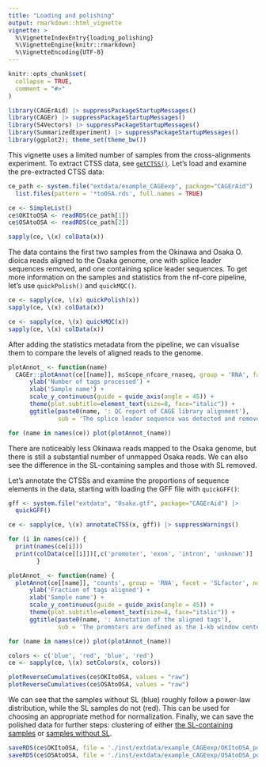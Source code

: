 ```yaml
---
title: "Loading and polishing"
output: rmarkdown::html_vignette
vignette: >
  %\VignetteIndexEntry{loading_polishing}
  %\VignetteEngine{knitr::rmarkdown}
  %\VignetteEncoding{UTF-8}
---
```


```r
knitr::opts_chunk$set(
  collapse = TRUE,
  comment = "#>"
)
```

```r
library(CAGErAid) |> suppressPackageStartupMessages()
library(CAGEr) |> suppressPackageStartupMessages()
library(S4Vectors) |> suppressPackageStartupMessages()
library(SummarizedExperiment) |> suppressPackageStartupMessages()
library(ggplot2); theme_set(theme_bw())
```

This vignette uses a limited number of samples from the cross-alignments experiment. To extract CTSS data, see [`getCTSS()`](https://rdrr.io/bioc/CAGEr/man/getCTSS.html). Let's load and examine the pre-extracted CTSS data:

```r

ce_path <- system.file("extdata/example_CAGEexp", package="CAGErAid") |>
  list.files(pattern = '*toOSA.rds', full.names = TRUE)

ce <- SimpleList()
ce$OKItoOSA <- readRDS(ce_path[1])
ce$OSAtoOSA <- readRDS(ce_path[2])

sapply(ce, \(x) colData(x))

```

The data contains the first two samples from the Okinawa and Osaka O. dioica reads aligned to the Osaka genome, one with splice leader sequences removed, and one containing splice leader sequences. To get more information on the samples and statistics from the nf-core pipeline, let's use `quickPolish()` and `quickMQC()`.

```r

ce <- sapply(ce, \(x) quickPolish(x))
sapply(ce, \(x) colData(x))

```

```r

ce <- sapply(ce, \(x) quickMQC(x))
sapply(ce, \(x) colData(x))

```

After adding the statistics metadata from the pipeline, we can visualise them to compare the levels of aligned reads to the genome.

```r

plotAnnot_ <- function(name)
  CAGEr::plotAnnot(ce[[name]], msScope_nfcore_rnaseq, group = 'RNA', facet = 'SLfactor', norm = FALSE) +
      ylab('Number of tags processed') +
      xlab('Sample name') +
      scale_y_continuous(guide = guide_axis(angle = 45)) +
      theme(plot.subtitle=element_text(size=8, face="italic")) +
      ggtitle(paste0(name, ': QC report of CAGE library alignment'),
              sub = 'The splice leader sequence was detected and removed before alignment')

for (name in names(ce)) plot(plotAnnot_(name))
```

There are noticeably less Okinawa reads mapped to the Osaka genome, but there is still a substantial number of unmapped Osaka reads. We can also see the difference in the SL-containing samples and those with SL removed.

Let's annotate the CTSSs and examine the proportions of sequence elements in the data, starting with loading the GFF file with `quickGFF()`:

```r

gff <- system.file("extdata", "Osaka.gtf", package="CAGErAid") |> 
  quickGFF()

ce <- sapply(ce, \(x) annotateCTSS(x, gff)) |> suppressWarnings()

for (i in names(ce)) {
  print(names(ce[i]))
  print(colData(ce[[i]])[,c('promoter', 'exon', 'intron', 'unknown')] |> as.matrix() |> prop.table(1)  |> round(2))
        }

plotAnnot_ <- function(name) {
  plotAnnot(ce[[name]], 'counts', group = 'RNA', facet = 'SLfactor', normalise = TRUE) +
      ylab('Fraction of tags aligned') +
      xlab('Sample name') +
      scale_y_continuous(guide = guide_axis(angle = 45)) +
      theme(plot.subtitle=element_text(size=8, face="italic")) +
      ggtitle(paste0(name, ': Annotation of the aligned tags'),
              sub = 'The promoters are defined as the 1-kb window centered on the transcript start site.')}

for (name in names(ce)) plot(plotAnnot_(name))

```

```r
colors <- c('blue', 'red', 'blue', 'red')
ce <- sapply(ce, \(x) setColors(x, colors))

plotReverseCumulatives(ce$OKItoOSA, values = "raw")
plotReverseCumulatives(ce$OSAtoOSA, values = "raw")
```

We can see that the samples without SL (blue) roughly follow a power-law distribution, while the SL samples do not (red). This can be used for choosing an appropriate method for normalization. Finally, we can save the polished data for further steps: clustering of either [the SL-containing samples](vignettes/clustering_sl.Rmd) or [samples without SL](vignettes/clustering_no.Rmd).

```r
saveRDS(ce$OKItoOSA, file = './inst/extdata/example_CAGEexp/OKItoOSA_polished.rds')
saveRDS(ce$OSAtoOSA, file = './inst/extdata/example_CAGEexp/OSAtoOSA_polished.rds')
```

